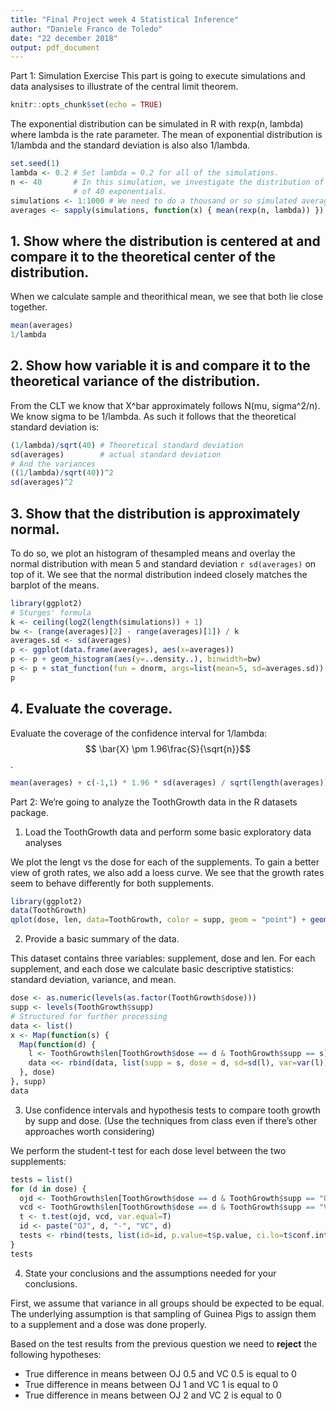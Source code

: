 ---
title: "Final Project week 4 Statistical Inference"
author: "Daniele Franco de Toledo"
date: "22 december 2018"
output: pdf_document
---


Part 1: Simulation Exercise
This part is going to execute  simulations and data analysises to illustrate of the central limit theorem.

```{r setup, include=TRUE}
knitr::opts_chunk$set(echo = TRUE)
```

The exponential distribution can be simulated in R with rexp(n, lambda) where lambda is the rate parameter.
The mean of exponential distribution is 1/lambda and the standard deviation is also also 1/lambda.
 
```{r}
set.seed(1)
lambda <- 0.2 # Set lambda = 0.2 for all of the simulations.
n <- 40       # In this simulation, we investigate the distribution of averages
              # of 40 exponentials.
simulations <- 1:1000 # We need to do a thousand or so simulated averages
averages <- sapply(simulations, function(x) { mean(rexp(n, lambda)) })
```

## 1. Show where the distribution is centered at and compare it to the theoretical center of the distribution.

When we calculate sample and theorithical mean, we see that both lie close together.
```{r}
mean(averages)
1/lambda
```

## 2. Show how variable it is and compare it to the theoretical variance of the distribution.

From the CLT we know that X^bar approximately follows N(mu, sigma^2/n).
We know sigma to be 1/lambda.
As such it follows that the theoretical standard deviation is:

```{r}
(1/lambda)/sqrt(40) # Theoretical standard deviation
sd(averages)        # actual standard deviation
# And the variances
((1/lambda)/sqrt(40))^2
sd(averages)^2
```

## 3. Show that the distribution is approximately normal.

To do so, we plot an histogram of thesampled means and overlay the normal distribution with mean 5 and standard deviation `r sd(averages)` on top of it.
We see that the normal distribution indeed closely matches the barplot of the means.

```{r}
library(ggplot2)
# Sturges' formula
k <- ceiling(log2(length(simulations)) + 1)
bw <- (range(averages)[2] - range(averages)[1]) / k
averages.sd <- sd(averages)
p <- ggplot(data.frame(averages), aes(x=averages))
p <- p + geom_histogram(aes(y=..density..), binwidth=bw)
p <- p + stat_function(fun = dnorm, args=list(mean=5, sd=averages.sd))
p
```

## 4. Evaluate the coverage.

Evaluate the coverage of the confidence interval for 1/lambda: $$ \bar{X} \pm 1.96\frac{S}{\sqrt{n}}$$.

```{r}
mean(averages) + c(-1,1) * 1.96 * sd(averages) / sqrt(length(averages))
```
















Part 2: We're going to analyze the ToothGrowth data in the R datasets package.



1. Load the ToothGrowth data and perform some basic exploratory data analyses

We plot the lengt vs the dose for each of the supplements.
To gain a better view of groth rates, we also add a loess curve.
We see that the growth rates seem to behave differently for both supplements.

```{r warning=F}
library(ggplot2)
data(ToothGrowth)
qplot(dose, len, data=ToothGrowth, color = supp, geom = "point") + geom_smooth(method = "lm") + labs(title = "ToothGrowth") + labs(x= "Dose of Supplements")
```

2. Provide a basic summary of the data.

This dataset contains three variables: supplement, dose and len.
For each supplement, and each dose we calculate basic descriptive statistics:
standard deviation, variance, and mean.

```{r}
dose <- as.numeric(levels(as.factor(ToothGrowth$dose)))
supp <- levels(ToothGrowth$supp)
# Structured for further processing
data <- list()
x <- Map(function(s) {
  Map(function(d) {
    l <- ToothGrowth$len[ToothGrowth$dose == d & ToothGrowth$supp == s]
    data <<- rbind(data, list(supp = s, dose = d, sd=sd(l), var=var(l), mu=mean(l)))
  }, dose)
}, supp)
data
```

3. Use confidence intervals and hypothesis tests to compare tooth growth by supp and dose. (Use the techniques from class even if there's other approaches worth considering)

We perform the student-t test for each dose level between the two supplements:

```{r}
tests = list()
for (d in dose) {
  ojd <- ToothGrowth$len[ToothGrowth$dose == d & ToothGrowth$supp == "OJ"]
  vcd <- ToothGrowth$len[ToothGrowth$dose == d & ToothGrowth$supp == "VC"]
  t <- t.test(ojd, vcd, var.equal=T)
  id <- paste("OJ", d, "-", "VC", d)
  tests <- rbind(tests, list(id=id, p.value=t$p.value, ci.lo=t$conf.int[1], ci.hi=t$conf.int[2]))
}
tests
```

4. State your conclusions and the assumptions needed for your conclusions.

First, we assume that variance in all groups should be expected to be equal.
The underlying assumption is that sampling of Guinea Pigs to assign them to a supplement and a dose was done properly.

Based on the test results from the previous question we need to **reject** the following hypotheses:

* True difference in means between OJ 0.5 and VC 0.5 is equal to 0
* True difference in means between OJ 1 and VC 1 is equal to 0
* True difference in means between OJ 2 and VC 2 is equal to 0
